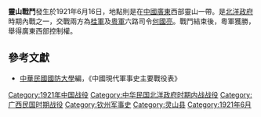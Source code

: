 {{vfd|obf|date=2022/06/26}}
{{Infobox Military Conflict|
campaign=|
image=|
caption=|
conflict=靈山戰鬥|
date=1921年6月16日|
place=[[中國|中國]]廣東西部靈山 |
result=桂軍敗|
combatant1=[[舊桂系|桂軍]]|
combatant2=[[粵系|粵軍]]| 
commander1=－|
commander2=何國亮|
strength1=|
strength2=|
casualties1=|
casualties2=|
}}
'''靈山戰鬥'''發生於1921年6月16日，地點則是在[[中國|中國]][[廣東|廣東]]西部靈山一帶。是[[北洋政府|北洋政府]]時期內戰之一，交戰兩方為[[桂軍|桂軍]]及[[粵軍|粵軍]]六路司令[[何國亮|何國亮]]。戰鬥結束後，粵軍獲勝，舉得廣東西部控制權。
==參考文獻==
*[[中華民國|中華民國]][[國防大學_(臺灣)|國防大學]]編，《中國現代軍事史主要戰役表》

[[Category:1921年中国战役|Category:1921年中国战役]]
[[Category:中华民国北洋政府时期内战战役|Category:中华民国北洋政府时期内战战役]]
[[Category:广西民国时期战役|Category:广西民国时期战役]]
[[Category:钦州军事史|Category:钦州军事史]]
[[Category:灵山县|Category:灵山县]]
[[Category:1921年6月|Category:1921年6月]]